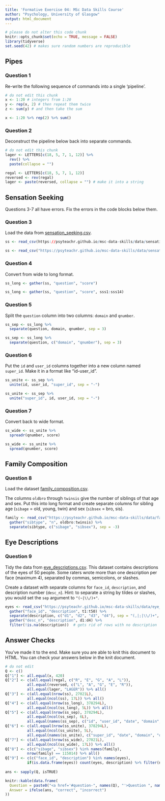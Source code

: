 ```yaml
---
title: 'Formative Exercise 04: MSc Data Skills Course'
author: "Psychology, University of Glasgow"
output: html_document
---
```


```r
# please do not alter this code chunk
knitr::opts_chunk$set(echo = TRUE, message = FALSE)
library(tidyverse)
set.seed(42) # makes sure random numbers are reproducible
```

## Pipes

### Question 1

Re-write the following sequence of commands into a single 'pipeline'.

```r
# do not edit this chunk
x <- 1:20 # integers from 1:20
y <- rep(x, 2) # then repeat them twice
z <- sum(y) # and then take the sum
```

```r
x <- 1:20 %>% rep(2) %>% sum()
```

### Question 2

Deconstruct the pipeline below back into separate commands.

```r
# do not edit this chunk
lager <- LETTERS[c(18, 5, 7, 1, 12)] %>%
  rev() %>%
  paste(collapse = "")
```

```r
regal <- LETTERS[c(18, 5, 7, 1, 12)]
reversed <- rev(regal)
lager <- paste(reversed, collapse = "") # make it into a string
```


## Sensation Seeking 

Questions 3-7 all have errors. Fix the errors in the code blocks below them.

### Question 3

Load the data from [sensation_seeking.csv](https://psyteachr.github.io/msc-data-skills/data/sensation_seeking.csv).

```r
ss <- read_csv(https://psyteachr.github.io/msc-data-skills/data/sensation_seeking.csv)
```

```r
ss <- read_csv("https://psyteachr.github.io/msc-data-skills/data/sensation_seeking.csv")
```


### Question 4

Convert from wide to long format.
```r
ss_long <- gather(ss, "question", "score")
```

    
```r
ss_long <- gather(ss, "question", "score", sss1:sss14)
```

    
### Question 5

Split the `question` column into two columns: `domain` and `qnumber`.
```r
ss_sep <- ss_long %>%
  separate(question, domain, qnumber, sep = 3)
```

```r
ss_sep <- ss_long %>%
  separate(question, c("domain", "qnumber"), sep = 3)
```

    
### Question 6

Put the `id` and `user_id` columns together into a new column named `super_id`. Make it in a format like "id-user_id".
```r
ss_unite <- ss_sep %>%
  unite(id, user_id, "super_id", sep = "-")
```

```r
ss_unite <- ss_sep %>%
  unite("super_id", id, user_id, sep = "-")
```

 
### Question 7

Convert back to wide format.
```r
ss_wide <- ss_unite %>%
  spreadr(qnumber, score)
```

```r
ss_wide <- ss_unite %>%
  spread(qnumber, score)
```

## Family Composition

### Question 8

Load the dataset [family_composition.csv](https://psyteachr.github.io/msc-data-skills/data/family_composition.csv).

The columns `oldbro` through `twinsis` give the number of siblings of that age and sex. Put this into long format and create separate columns for sibling age (`sibage` = old, young, twin) and sex (`sibsex` = bro, sis).

```r

family <- read_csv("https://psyteachr.github.io/msc-data-skills/data/family_composition.csv") %>%
  gather("sibtype", "n", oldbro:twinsis) %>%
  separate(sibtype, c("sibage", "sibsex"), sep = -3)

```


## Eye Descriptions

### Question 9

Tidy the data from [eye_descriptions.csv](https://psyteachr.github.io/msc-data-skills/data/eye_descriptions.csv). This dataset contains descriptions of the eyes of 50 people. Some raters wrote more than one description per face (maximum 4), separated by commas, semicolons, or slashes. 

Create a dataset with separate columns for `face_id`, `description`, and description number (`desc_n`). Hint: to separate a string by tildes or slashes, you would set the `sep` argument to `"(~|\\/)+"`.
    
```r

eyes <- read_csv("https://psyteachr.github.io/msc-data-skills/data/eye_descriptions.csv") %>%
  gather("face_id", "description", t1:t50) %>%
  separate(description, c("d1", "d2", "d3", "d4"), sep = "(,|;|\\/)+", fill = "right") %>%
  gather("desc_n", "description", d1:d4) %>%
  filter(!is.na(description))  # gets rid of rows with no description

```

## Answer Checks

You've made it to the end. Make sure you are able to knit this document to HTML. You can check your answers below in the knit document.

```r
# do not edit
Q <- c()
Q["1"] <- all.equal(x, 420)
Q["2"] <- c(all.equal(regal, c("R", "E", "G", "A", "L")),
          all.equal(reversed, c("L", "A", "G", "E", "R")),
          all.equal(lager, "LAGER")) %>% all()
Q["3"] <- c(all.equal(nrow(ss), 27021L),
          all.equal(ncol(ss), 17L)) %>% all()
Q["4"] <- c(all.equal(nrow(ss_long), 378294L),
          all.equal(ncol(ss_long), 5L)) %>% all()
Q["5"] <- c(all.equal(nrow(ss_sep), 378294L),
          all.equal(ncol(ss_sep), 6L),
          all.equal(names(ss_sep), c("id", "user_id", "date", "domain", "qnumber", "score"))) %>% all()
Q["6"] <- c(all.equal(nrow(ss_unite), 378294L),
          all.equal(ncol(ss_unite), 5L),
          all.equal(names(ss_unite), c("super_id", "date", "domain", "qnumber", "score"))) %>% all()
Q["7"] <- c(all.equal(nrow(ss_wide), 27021L),
          all.equal(ncol(ss_wide), 17L)) %>% all()
Q["8"] <- c(c("sibage", "sibsex") %in% names(family), 
          nrow(family) == 115014) %>% all()
Q["9"] <- c(c("face_id", "description") %in% names(eyes),
          if(is.data.frame(eyes)) count(eyes, description) %>% filter(n == max(n)) %>% pull(description) == "brown" else FALSE) %>% all()
  
ans <- sapply(Q, isTRUE)

knitr::kable(data.frame(
  Question = paste0("<a href='#question-", names(Q), "'>Question ", names(Q), "</a>"),
  Answer = ifelse(ans, "correct", "incorrect")
))
```


